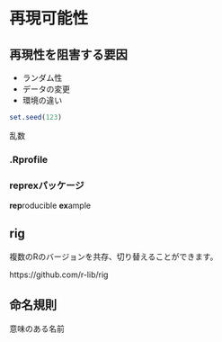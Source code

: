 # 再現可能性

## 再現性を阻害する要因

- ランダム性
- データの変更
- 環境の違い

```r
set.seed(123)
```

乱数

### .Rprofile

### reprexパッケージ

**rep**roducible **ex**ample

## rig

複数のRのバージョンを共存、切り替えることができます。

https://github.com/r-lib/rig

## 命名規則

意味のある名前
